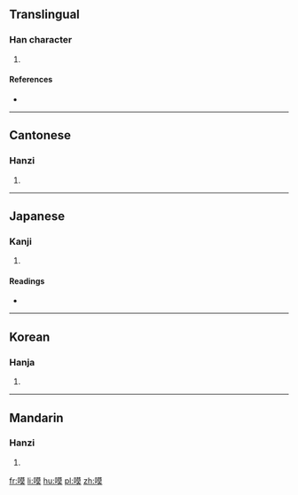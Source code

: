 ==Translingual==

===Han character===
{{Han char|rn=30|rad=口|as=11|sn=14|four=6403<sub>4</sub>|canj=口廿日大 (RTAK)|ids=⿰[[口]][[莫]]}}

# {{defn|Han|sort=口11}}

====References====
* {{Han ref|kx=0204.250|dkj=04152|dj=0427.050|hdz=10673.090|uh=55FC|ud=22012|bh=E14B|bd=57675}}

----

==Cantonese==

===Hanzi===
{{yue-hanzi|jyut=|y=mok6}}

# {{defn|lang=yue|sort=口11}}

----

==Japanese==

===Kanji===
{{ja-kanji|grade=|rs=口11}}

# {{defn|lang=ja|sort=口11}}

====Readings====
* {{ja-readings|on=[[ばく]] (baku), [[まく]] (maku), [[みゃく]] (myaku)|kun=[[しずか]] (shizuka), [[さだまる]] (sadamaru), [[やすらか]] (yasuraka)}}

----

==Korean==

===Hanja===
{{ko-hanja|hangeul=막|rv=mak|mr=mak}}

# {{defn|lang=ko|sort=口11}}

----

==Mandarin==

===Hanzi===
{{cmn-hanzi|pin=[[mò]] ([[mo4]])|wg=mo<sup>4</sup>}}

# {{defn|lang=cmn|sort=口11}}

[[fr:嗼]]
[[li:嗼]]
[[hu:嗼]]
[[pl:嗼]]
[[zh:嗼]]